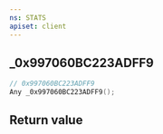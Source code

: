 ```yaml
---
ns: STATS
apiset: client
---
```

## _0x997060BC223ADFF9

```c
// 0x997060BC223ADFF9
Any _0x997060BC223ADFF9();
```



## Return value